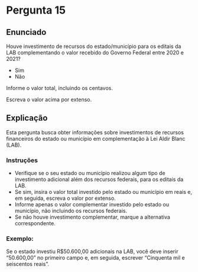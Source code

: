 # Pergunta 15

## Enunciado

Houve investimento de recursos do estado/município para os editais da LAB complementando o valor recebido do Governo Federal entre 2020 e 2021?

* Sim
* Não

Informe o valor total, incluindo os centavos.

Escreva o valor acima por extenso.

## Explicação

Esta pergunta busca obter informações sobre investimentos de recursos financeiros  do estado ou município em complementação à Lei Aldir Blanc (LAB).

### Instruções

* Verifique se o seu estado ou município realizou algum tipo de investimento adicional além dos recursos federais, para os editais da LAB.
* Se sim, insira o valor total investido pelo estado ou município em reais e, em seguida, escreva o valor por extenso.
* Informe apenas o valor complementar investido pelo estado ou município, não incluindo os recursos federais.
* Se não houve investimento complementar, marque a alternativa correspondente.

### Exemplo:

Se o estado investiu R$50.600,00 adicionais na LAB, você deve inserir "50.600,00" no primeiro campo e, em seguida, escrever "Cinquenta mil e seiscentos reais".

